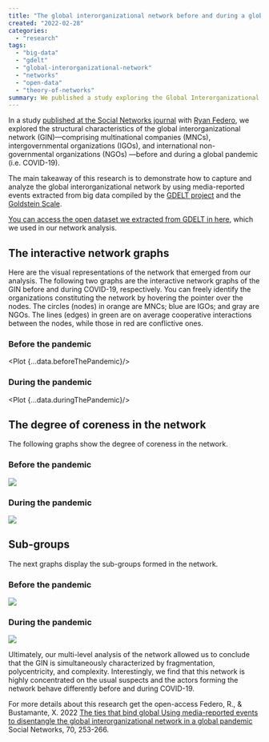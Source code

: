 ```yaml
---
title: "The global interorganizational network before and during a global pandemic"
created: "2022-02-28"
categories:
  - "research"
tags:
  - "big-data"
  - "gdelt"
  - "global-interorganizational-network"
  - "networks"
  - "open-data"
  - "theory-of-networks"
summary: We published a study exploring the Global Interorganizational Network by using media-reported events from GDELT.
---
```






In a study [published at the Social Networks journal](https://www.sciencedirect.com/science/article/pii/S037887332200034X)
with [Ryan Federo](https://ryanfedero.com), we explored the structural characteristics of the
global interorganizational network (GIN)—comprising multinational companies (MNCs),
intergovernmental organizations (IGOs), and international non-governmental organizations (NGOs)
—before and during a global pandemic (i.e. COVID-19).

The main takeaway of this research is to demonstrate how to capture and analyze the global
interorganizational network by using media-reported events extracted from big data compiled by
the [GDELT project](https://www.gdeltproject.org) and
the [Goldstein Scale](https://www.jstor.org/stable/174480).

[You can access the open dataset we extracted from GDELT in here](https://www.bustawin.com/interorg-network-dataset/),
which we used in our network analysis.

## The interactive network graphs

Here are the visual representations of the network that emerged from our analysis. The following
two graphs are the interactive network graphs of the GIN before and during COVID-19, respectively.
You can freely identify the organizations constituting the network by hovering the pointer over the
nodes. The circles (nodes) in orange are MNCs; blue are IGOs; and gray are NGOs. The lines (edges)
in green are on average cooperative interactions between the nodes, while those in red are
conflictive ones.

### Before the pandemic

<Plot {...data.beforeThePandemic}/>

### During the pandemic

<Plot {...data.duringThePandemic}/>

## The degree of coreness in the network

The following graphs show the degree of coreness in the network.

### Before the pandemic

![](https://www.bustawin.com/wp-content/themes/bustawin-theme/img/coreness.before.svg)

### During the pandemic

![](https://www.bustawin.com/wp-content/themes/bustawin-theme/img/coreness.during.svg)

## Sub-groups

The next graphs display the sub-groups formed in the network.

### Before the pandemic

![](https://www.bustawin.com/wp-content/themes/bustawin-theme/img/subgroups.before.svg)

### During the pandemic

![](https://www.bustawin.com/wp-content/themes/bustawin-theme/img/subgroups.during.svg)

Ultimately, our multi-level analysis of the network allowed us to conclude that the GIN is
simultaneously characterized by fragmentation, polycentricity, and complexity. Interestingly, we
find that this network is highly concentrated on the usual suspects and the actors forming the
network behave differently before and during COVID-19.

For more details about this research get the open-access Federo, R., & Bustamante, X.
2022 [The ties that bind global Using media-reported events to disentangle the global interorganizational network in a global pandemic](https://www.sciencedirect.com/science/article/pii/S037887332200034X)
Social Networks, 70, 253-266.
